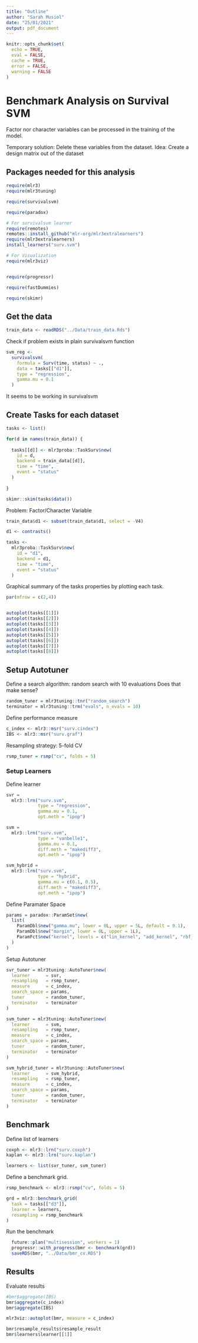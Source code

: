 ```yaml
---
title: "Outline"
author: "Sarah Musiol"
date: "25/01/2021"
output: pdf_document
---
```


```r
knitr::opts_chunk$set(
  echo = TRUE,
  eval = FALSE,
  cache = TRUE,
  error = FALSE,
  warning = FALSE
)
```


# Benchmark Analysis on Survival SVM

\underline{Problem:} Factor nor character variables can be processed in the training of the model. 

Temporary solution: Delete these variables from the dataset. 
Idea: Create a design matrix out of the dataset


## Packages needed for this analysis
```r
require(mlr3)
require(mlr3tuning)

require(survivalsvm)

require(paradox)

# For survivalsvm learner
require(remotes)
remotes::install_github("mlr-org/mlr3extralearners")
require(mlr3extralearners)
install_learners("surv.svm")

# For Visualization
require(mlr3viz)


require(progressr)

require(fastDummies)

require(skimr)
```


## Get the data
```r
train_data <- readRDS("../Data/train_data.Rds")
```


Check if problem exists in plain survivalsvm function 
```r
svm_reg <-
  survivalsvm(
    formula = Surv(time, status) ~ .,
    data = tasks[["d1"]],
    type = "regression",
    gamma.mu = 0.1
  )
```
It seems to be working in survivalsvm


## Create Tasks for each dataset
```r
tasks <- list()

for(d in names(train_data)) {
  
  tasks[[d]] <- mlr3proba::TaskSurv$new(
    id = d,
    backend = train_data[[d]],
    time = "time",
    event = "status"
  )
  
}

skimr::skim(tasks$data())
```



Problem: Factor/Character Variable
```r
train_data$d1 <- subset(train_data$d1, select = -V4)

d1 <- contrasts()

tasks <-
  mlr3proba::TaskSurv$new(
    id = "d1",
    backend = d1,
    time = "time",
    event = "status"
  )
```


Graphical summary of the tasks properties by plotting each task.
```r
par(mfrow = c(2,4))


autoplot(tasks[[1]])
autoplot(tasks[[2]])
autoplot(tasks[[3]])
autoplot(tasks[[4]])
autoplot(tasks[[5]])
autoplot(tasks[[6]])
autoplot(tasks[[7]])
autoplot(tasks[[8]])
```



## Setup Autotuner

Define a search algorithm: random search with 10 evaluations
Does that make sense?
```r
random_tuner = mlr3tuning::tnr("random_search")
terminator = mlr3tuning::trm("evals", n_evals = 10)
```

Define performance measure
```r
c_index <- mlr3::msr("surv.cindex")
IBS <- mlr3::msr("surv.graf")
```

Resampling strategy: 5-fold CV
```r
rsmp_tuner = rsmp("cv", folds = 5)
```


### Setup Learners 

Define learner
```r
svr =
  mlr3::lrn("surv.svm",
            type = "regression",
            gamma.mu = 0.1,
            opt.meth = "ipop")

svm =
  mlr3::lrn("surv.svm",
            type = "vanbelle1",
            gamma.mu = 0.1,
            diff.meth = "makediff3",
            opt.meth = "ipop")

svm_hybrid =
  mlr3::lrn("surv.svm",
            type = "hybrid",
            gamma.mu = c(0.1, 0.5),
            diff.meth = "makediff3",
            opt.meth = "ipop")
```


Define Paramater Space
```r
params = paradox::ParamSet$new(
  list(
    ParamDbl$new("gamma.mu", lower = 0L, upper = 5L, default = 0.1),
    ParamDbl$new("margin", lower = 0L, upper = 1L),
    ParamFct$new("kernel", levels = c("lin_kernel", "add_kernel", "rbf_kernel"))
  )
)
```

Setup Autotuner
```r
svr_tuner = mlr3tuning::AutoTuner$new(
  learner      = svr,
  resampling   = rsmp_tuner,
  measure      = c_index,
  search_space = params,
  tuner        = random_tuner,
  terminator   = terminator
)

svm_tuner = mlr3tuning::AutoTuner$new(
  learner      = svm,
  resampling   = rsmp_tuner,
  measure      = c_index,
  search_space = params,
  tuner        = random_tuner,
  terminator   = terminator
)

svm_hybrid_tuner = mlr3tuning::AutoTuner$new(
  learner      = svm_hybrid,
  resampling   = rsmp_tuner,
  measure      = c_index,
  search_space = params,
  tuner        = random_tuner,
  terminator   = terminator
)
```



## Benchmark

Define list of learners
```r
coxph <- mlr3::lrn("surv.coxph")
kaplan <- mlr3::lrn("surv.kaplan")

learners <- list(svr_tuner, svm_tuner)
```

Define a benchmark grid.
```r
rsmp_benchmark <- mlr3::rsmp("cv", folds = 5)

grd = mlr3::benchmark_grid(
  task = tasks[["d3"]],
  learner = learners, 
  resampling = rsmp_benchmark
)
```

Run the benchmark
```r
  future::plan("multisession", workers = 1)
  progressr::with_progress(bmr <- benchmark(grd))
  saveRDS(bmr, "../Data/bmr_cv.RDS")
```



## Results 
Evaluate results
```r
#bmr$aggregate(IBS)
bmr$aggregate(c_index)
bmr$aggregate(IBS)

mlr3viz::autoplot(bmr, measure = c_index)

bmr$resample_results$resample_result
bmr$learners$learner[[1]]
```




